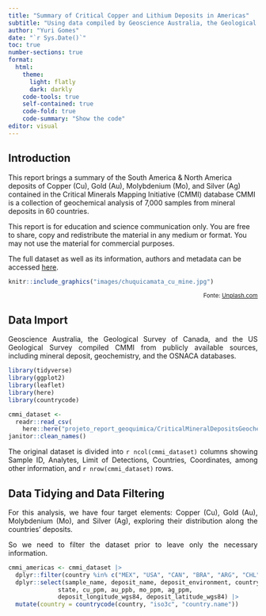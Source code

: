 ```yaml
---
title: "Summary of Critical Copper and Lithium Deposits in Americas"
subtitle: "Using data compiled by Geoscience Australia, the Geological Survey of Canada and the United States Geological Survey" 
author: "Yuri Gomes"
date: "`r Sys.Date()`"
toc: true
number-sections: true
format:
  html:
    theme:
      light: flatly
      dark: darkly
    code-tools: true
    self-contained: true
    code-fold: true
    code-summary: "Show the code"
editor: visual
---
```


## Introduction

This report brings a summary of the South America & North America deposits of Copper (Cu), Gold (Au), Molybdenium (Mo), and Silver (Ag) contained in the Critical Minerals Mapping Initiative (CMMI) database CMMI is a collection of geochemical analysis of 7,000 samples from mineral deposits in 60 countries.

This report is for education and science communication only. You are free to share, copy and redistribute the material in any medium or format. You may not use the material for commercial purposes.

The full dataset as well as its information, authors and metadata can be accessed [here](https://ecat.ga.gov.au/geonetwork/srv/eng/catalog.search#/metadata/145496).

```r

knitr::include_graphics("images/chuquicamata_cu_mine.jpg")

```

::: {style="text-align: right"}
<small>Fonte: <a href="https://unsplash.com/pt-br/fotografias/sRuz_SXLjCI">Unplash.com</a></small>
:::

<div style="text-align: justify">

## Data Import

Geoscience Australia, the Geological Survey of Canada, and the US Geological Survey compiled CMMI from publicly available sources, including mineral deposit, geochemistry, and the OSNACA databases.

```r
library(tidyverse)
library(ggplot2)
library(leaflet)
library(here)
library(countrycode)

cmmi_dataset <-
  readr::read_csv(
    here::here("projeto_report_geoquimica/CriticalMineralDepositsGeochemistry.csv")) |> 
janitor::clean_names()

```

The original dataset is divided into `r ncol(cmmi_dataset)` columns showing Sample ID, Analytes, Limit of Detections, Countries, Coordinates, among other information, and `r nrow(cmmi_dataset)` rows.

## Data Tidying and Data Filtering

For this analysis, we have four target elements: Copper (Cu), Gold (Au), Molybdenium (Mo), and Silver (Ag), exploring their distribution along the countries' deposits.

So we need to filter the dataset prior to leave only the necessary information.

```r
cmmi_americas <- cmmi_dataset |>
  dplyr::filter(country %in% c("MEX", "USA", "CAN", "BRA", "ARG", "CHL", "BOL", "PER", "URY", "ECU", "VEN", "COL")) |>
  dplyr::select(sample_name, deposit_name, deposit_environment, country, 
              state, cu_ppm, au_ppb, mo_ppm, ag_ppm, 
              deposit_longitude_wgs84, deposit_latitude_wgs84) |>
  mutate(country = countrycode(country, "iso3c", "country.name"))

```

